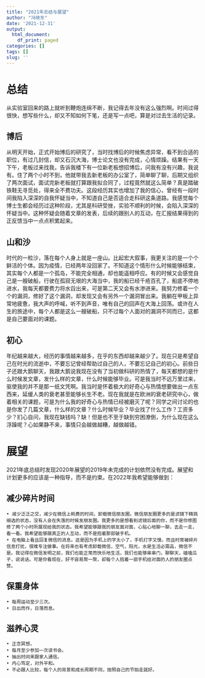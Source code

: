 ```yaml
---
title: "2021年总结与展望"
author: "冯晓东"
date: '2021-12-31'
output:
  html_document:
    df_print: paged
categories: []
tags: []
slug: ''
---
```



# 总结

从实验室回来的路上就听到鞭炮连绵不断，我记得去年没有这么强烈啊。时间过得很快，想写些什么，却又不知如何下笔，还是写一点吧，算是对过去生活的记录。

## 博后

从明天开始，正式开始博后的研究了，当时找博后的时候焦虑异常，看不到合适的职位，有过几封信，却又石沉大海，博士论文也没有完成，心情烦躁。结果有一天下午，老板过来找我，告诉我楼下有一位新老板想招博后，问我有没有兴趣，我说有。住了两个小时不到，他就带我去新老板的办公室了，简单聊了聊，后期又组织了两次面试，面试完新老板就打算跟我拟合同了，过程竟然就这么简单？真是踏破铁鞋无寻觅处，得来全不费功夫。这段经历其实也增加了我的信心，曾经有一段时间我陷入深深的自我怀疑当中，不知道自己是否适合走科研这条道路。我感觉每个博士生都会经历过这种阶段，尤其是科研受挫，实验不顺利的时候，会陷入深深的怀疑当中。这种怀疑会随着文章的发表，后续的跟别人的互动，在汇报结果得到的正反馈当中一点点积累起来。

## 山和沙

时代的一粒沙，落在每个人身上就是一座山。比起宏大叙事，我更关注的是一个个鲜活的个体。因为疫情，已经两年没回家了。不知道这个情形什么时候能够结束，其实每个人都是一个孤岛，不能完全相通，却也能遥相呼应。有的时候又会感觉自己是一艘破船，行驶在孤寂无垠的大海当中，我的船已经千疮百孔了，船底不停地进水，我每天都要费力将水舀出来，可是第二天又会有水渗进来。我努力修着一个个的漏洞，修好了这个漏洞，却发现又会有另外一个漏洞冒出来。我躺在甲板上异常地疲惫，我大声的呼喊，听不到声音，唯有自己的回声在大海上回荡。或许在人生的旅途中，每个人都是这么一艘破船，只不过每个人面对的漏洞不同而已，这都是自己要面对的课题。

## 初心

年纪越来越大，经历的事情越来越多，在乎的东西却越来越少了。现在只是希望自己在时光的流逝中，不要忘记曾经帮助过自己的人，不要忘记自己的初心。前些日子还跟大鹅聊天，我跟大鹅说我现在没有了当初做科研的热情了，每天都想的是什么时候发文章，发什么样的文章，什么时候能够毕业。可是我当时不远万里过来，驱使我的并不是那一纸文凭啊。我当时是怀着极大的好奇心与热情想要做出一点东西来，延缓人类的衰老甚至能够长生不老。现在我就是在欧洲的衰老研究中心，做着相关的课题，可是为什么我的好奇心与热情已经被磨灭了呢？同学之间讨论的也是你发了几篇文章，什么样的文章？什么时候毕业？毕业找了什么工作？工资多少？扪心自问，我现在缺钱吗？缺！但是也不至于缺到穷困潦倒，为什么现在这么浮躁呢？心如果静不来，事情只会越做越糟，越做越错。

# 展望

2021年底总结时发现2020年展望的2019年未完成的计划依然没有完成。展望和计划更多的应该是一种指导，而不是约束。在2022年我希望能够做到：

## 减少碎片时间

	• 减少泛泛之交，减少在微信上耗费的时间，卸载微信朋友圈。微信朋友圈更多的是滤镜下精挑细选的状态，没有人会在失落的时候发朋友圈。我更多的是想看到滤镜后面的你，而不是你修图修了两个小时所展现给我的状态。我希望能够跟我的朋友面对面，心贴心地聊一聊，去走一走，看一看。我希望能够跟真正的人互动，而不是抱着那部破手机。
	• 在电脑上看且回复微信的消息。这是因为手机上的字太小了，手机打字又慢。而且时常被碎片信息打扰，很难专注做事。在将来也有考虑卸载微信，空气，阳光，水是生活必需品，微信不是。我记得在微信发明之前，我们也能正常而快乐地生活，我们也能够串串门，聊聊天，磕嗑瓜子，说说话。可是你看现在，好不容易聚一聚，却每个人抱着一部手机给对面的人的朋友圈点赞。
	
## 保重身体

	• 每周运动至少三次。
	• 日出而作，日落而息。
	
## 滋养心灵
	• 正念冥想。
	• 每月至少参加一次读书会。
	• 抽出时间来跟家人通信。
	• 内心笃定，对外平和。
	• 不必跟人比较，每个人的背景和成长周期不同，按照自己的节拍走就好。




